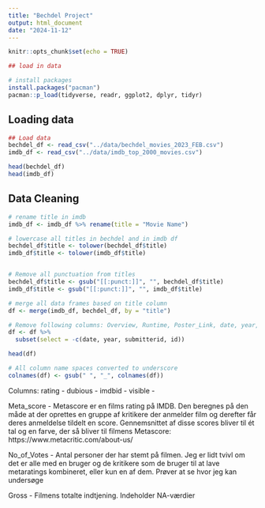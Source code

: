 ```yaml
---
title: "Bechdel Project"
output: html_document
date: "2024-11-12"
---
```


```r
knitr::opts_chunk$set(echo = TRUE)
```

```r
## load in data

```


```r
# install packages
install.packages("pacman")
pacman::p_load(tidyverse, readr, ggplot2, dplyr, tidyr)
```
## Loading data
```r
## Load data
bechdel_df <- read_csv("../data/bechdel_movies_2023_FEB.csv")
imdb_df <- read_csv("../data/imdb_top_2000_movies.csv")

head(bechdel_df)
head(imdb_df)
```
## Data Cleaning
```r
# rename title in imdb
imdb_df <- imdb_df %>% rename(title = "Movie Name")

# lowercase all titles in bechdel and in imdb df
bechdel_df$title <- tolower(bechdel_df$title)
imdb_df$title <- tolower(imdb_df$title)


# Remove all punctuation from titles
bechdel_df$title <- gsub("[[:punct:]]", "", bechdel_df$title)
imdb_df$title <- gsub("[[:punct:]]", "", imdb_df$title)

# merge all data frames based on title column
df <- merge(imdb_df, bechdel_df, by = "title")

# Remove following columns: Overview, Runtime, Poster_Link, date, year, submitterid, id
df <- df %>% 
  subset(select = -c(date, year, submitterid, id))

head(df)

# All column name spaces converted to underscore
colnames(df) <- gsub(" ", "_", colnames(df))
```
Columns:
rating - 
dubious -
imdbid - 
visible -

Meta_score - Metascore er en films rating på IMDB. Den beregnes på den måde at der oprettes en gruppe af kritikere der anmelder film og derefter får deres anmeldelse tildelt en score. Gennemsnittet af disse scores bliver til ét tal og en farve, der så bliver til filmens Metascore: https://www.metacritic.com/about-us/ 

No_of_Votes - Antal personer der har stemt på filmen. Jeg er lidt tvivl om det er alle med en bruger og de kritikere som de bruger til at lave metaratings kombineret, eller kun en af dem. Prøver at se hvor jeg kan undersøge

Gross - Filmens totalte indtjening. Indeholder NA-værdier

